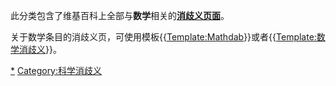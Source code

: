 此分类包含了维基百科上全部与'''数学'''相关的'''[[Wikipedia:消歧义|消歧义页面]]'''。

{{Catnav|頁面分類|人类社会|知識|学科|数学}}
{{catnav|頁面分類|總類|维基百科站务|维基百科维护|消歧义|科学消歧义}}

关于数学条目的消歧义页，可使用模板{{[[Template:Mathdab|Template:Mathdab]]}}或者{{[[Template:数学消歧义|Template:数学消歧义]]}}。

[[Category:数学|*]]
[[Category:科学消歧义|Category:科学消歧义]]